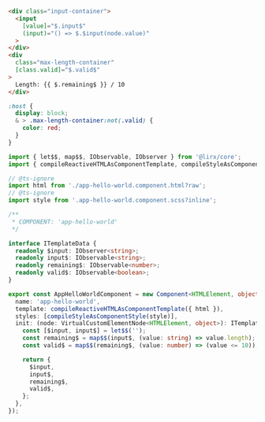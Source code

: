 
<Tabs>
  <TabItem value="html" label="HTML" default>

```html title="app-hello-world.component.html"
<div class="input-container">
  <input
    [value]="$.input$"
    (input)="() => $.$input(node.value)"
  >
</div>
<div
  class="max-length-container"
  [class.valid]="$.valid$"
>
  Length: {{ $.remaining$ }} / 10
</div>
```

  </TabItem>

  <TabItem value="scss" label="SCSS">

```scss title="app-hello-world.component.scss"
:host {
  display: block;
  & > .max-length-container:not(.valid) {
    color: red;
  }
}
```

  </TabItem>

  <TabItem value="ts" label="TS">

```ts title="app-hello-world.component.ts"
import { let$$, map$$, IObservable, IObserver } from '@lirx/core';
import { compileReactiveHTMLAsComponentTemplate, compileStyleAsComponentStyle, Component } from '@lirx/dom';

// @ts-ignore
import html from './app-hello-world.component.html?raw';
// @ts-ignore
import style from '.app-hello-world.component.scss?inline';

/**
 * COMPONENT: 'app-hello-world'
 */

interface ITemplateData {
  readonly $input: IObserver<string>;
  readonly input$: IObservable<string>;
  readonly remaining$: IObservable<number>;
  readonly valid$: IObservable<boolean>;
}

export const AppHelloWorldComponent = new Component<HTMLElement, object, ITemplateData>({
  name: 'app-hello-world',
  template: compileReactiveHTMLAsComponentTemplate({ html }),
  styles: [compileStyleAsComponentStyle(style)],
  init: (node: VirtualCustomElementNode<HTMLElement, object>): ITemplateData => {
    const [$input, input$] = let$$('');
    const remaining$ = map$$(input$, (value: string) => value.length);
    const valid$ = map$$(remaining$, (value: number) => (value <= 10));

    return {
      $input,
      input$,
      remaining$,
      valid$,
    };
  },
});
```

  </TabItem>

</Tabs>
